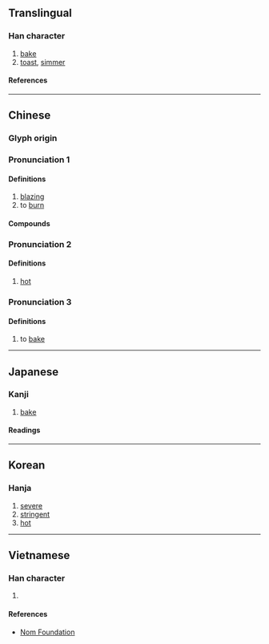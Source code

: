 {{character info}}
==Translingual==

===Han character===
{{Han char|rn=86|rad=火|as=10|sn=14|four=90827|canj=FYRB|ids=⿰火高}}

# [[bake]]
# [[toast]], [[simmer]]

====References====
{{Han ref|kx=0679.070|dkj=19291|dj=1090.290|hdz=32224.070|uh=7187}}

----

==Chinese==
{{zh-forms}}

===Glyph origin===
{{Han etym}}

===Pronunciation 1===
{{zh-pron
|m=hè,hù
|m-s=
|c=huk6
|c-t=
|g=
|h=pfs=
|j=
|md=
|mn=
|mn-t=
|w=
|x=
|mc=y
|oc=y
|cat=a,v
}}
<!-- check Cantonese hiu1,haau2,hok3,hok6-->

====Definitions====
{{zh-hanzi}}

# [[blazing]]
# to [[burn]]

====Compounds====
{{zh-der|熇熇}}

===Pronunciation 2===
{{zh-pron
|m=xiāo
|m-s=
|c=
|c-t=
|g=
|h=pfs=
|j=
|md=
|mn=
|mn-t=
|w=
|x=
|cat=a
}}

====Definitions====
{{zh-hanzi}}

# [[hot]]

===Pronunciation 3===
{{zh-pron
|m=kào,kǎo
|m-s=
|c=
|c-t=
|g=
|h=pfs=
|j=
|md=
|mn=
|mn-t=
|w=
|x=
|cat=v
}}

====Definitions====
{{zh-hanzi}}

# to [[bake]]

----

==Japanese==

===Kanji===
{{ja-kanji|grade=|rs=火10}}

# [[bake]]

====Readings====
{{ja-readings
|on=こく, かく, こう
|kun=あつい
}}

----

==Korean==

===Hanja===
{{ko-hanja|hangeul=[[효]], [[혹]]|eumhun=|rv=hyo, hok|mr=hyo, hok|y=hyo, hok}}

# [[severe]]
# [[stringent]]
# [[hot]]

----

==Vietnamese==

===Han character===
{{vi-readings|rs=火10|reading=hốc, cao}}

# {{rfdef|vi|sort=火10}}

====References====
*[http://nomfoundation.org/common/nom_details.php?codepoint=7187 Nom Foundation]